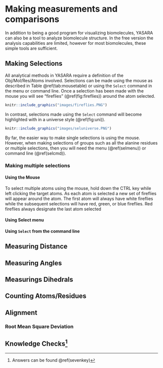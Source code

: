 # Making measurements and comparisons

In addition to being a good program for visualizing biomolecules, YASARA can also be a tool to analyze biomolecule structure. In the free version the analysis capabilities are limited, however for most biomolecules, these simple tools are sufficient. 

## Making Selections {#select}

All analytical methods in YASARA require a definition of the Obj/Mol/Res/Atoms involved. Selections can be made using the mouse as described in Table \@ref(tab:mousetable) or using the `Select` command in the menu or command line. Once a selection has been made with the mouse you will see "fireflies" (\@ref(fig:fireflies)) around the atom selected.     

```r

knitr::include_graphics("images/fireflies.PNG")

```

In contrast, selections made using the `Select` command will become highlighted with in a universe style (\@ref(fig:uni)).

```r

knitr::include_graphics("images/seluniverse.PNG")

```

By far, the easier way to make single selections is using the mouse. However, when making selections of groups such as all the alanine residues or multiple selections, then you will need the menu (\@ref(selmenu)) or command line (\@ref(selcmd)).

### Making multiple selections

#### Using the Mouse

To select multiple atoms using the mouse, hold down the CTRL key while left clicking the target atoms. As each atom is selected a new set of fireflies will appear around the atom. The first atom will always have white fireflies while the subsequent selections will have red, green, or blue fireflies. Red fireflies always designate the last atom selected

#### Using Select menu {#selmenu}

#### Using `Select` from the command line {#selcmd}

## Measuring Distance {#measure}

## Measuring Angles {#mangle}

## Measurings Dihedrals {#dihedral}

## Counting Atoms/Residues {#count}

## Alignment {#align}

### Root Mean Square Deviation {#rmsd}

## Knowledge Checks^[Answers can be found \@ref(sevenkey)]